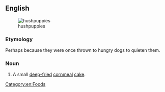 ==English==
{{wikipedia}}
[[Image:Hushpuppies 5stack.jpg|thumb|hushpuppies]]

===Etymology===
Perhaps because they were once thrown to hungry dogs to quieten them.

===Noun===
{{en-noun|hushpuppies}}

# {{lb|en|southern US}} A small [[deep-fried]] [[cornmeal]] [[cake]].

[[Category:en:Foods]]